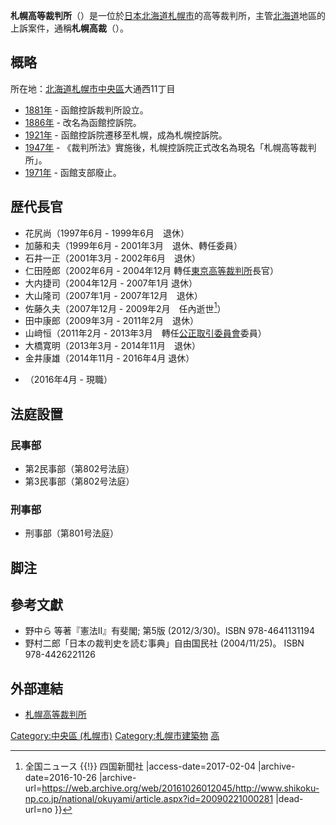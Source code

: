 {{Infobox_High_Court
|court_name =札幌高等裁判所<br><small>{{lang|ja|札幌高等裁判所}}</small>
| image = Sapporo-High-District-Court-01.jpg
| imagesize = 
| caption = 札幌高等裁判所
| established = [[1947年|1947年]]（[[昭和|昭和]]22年）[[5月3日|5月3日]]
| jurisdiction = [[北海道|北海道]]
| location = {{JAP}}[[北海道|北海道]][[札幌市|札幌市]][[中央區_(札幌市)|中央區]]大通西11丁目
| authority = 《裁判所法》
| appeals   = [[最高裁判所|最高裁判所]]  
| procuratorate ={{link-jp|札幌高等檢察廳|札幌高等検察庁|札幌高等檢察廳}}
| website = http://www.courts.go.jp/sapporo-h/
| chiefjudgetitle = 札幌高等裁判所長官
| chiefjudgename = {{link-jp|綿引萬里子|綿引万里子|綿引萬里子}}
| termstart = 2015年4月
}}
'''札幌高等裁判所'''（{{lang-ja|札幌高等裁判所}}）是一位於[[日本|日本]][[北海道|北海道]][[札幌市|札幌市]]的高等裁判所，主管[[北海道|北海道]]地區的上訴案件，通稱'''札幌高裁'''（{{lang|ja|札幌高裁}}）。

== 概略 ==
<!--
<span style="font-size: smaller;"><span style="color:#f30;">■</span>:札幌地裁管轄、<span style="color:#ff3;">■</span>:函館地裁管轄、<span style="color:#06f;">■</span>:旭川地裁管轄、<span style="color:#080;">■</span>:釧路地裁管轄、<span style="color:#0f0;">■</span>:その他管轄</span>
-->
所在地：[[北海道|北海道]][[札幌市|札幌市]][[中央區_(札幌市)|中央區]]大通西11丁目 {{link-jp|札幌高等暨地方裁判所合同廳舍|札幌高等・地方裁判所合同庁舎|札幌高等暨地方裁判所合同廳舍}}

*[[1881年|1881年]] - 函館控訴裁判所設立。
*[[1886年|1886年]] - 改名為函館控訴院。
*[[1921年|1921年]] - 函館控訴院遷移至札幌，成為札幌控訴院。
*[[1947年|1947年]] - 《裁判所法》實施後，札幌控訴院正式改名為現名「札幌高等裁判所」。
*[[1971年|1971年]] - 函館支部廢止。

== 歴代長官 ==
*花尻尚（1997年6月 - 1999年6月　退休）
*加藤和夫（1999年6月 - 2001年3月　退休、轉任{{link-jp|公害等調整委員會|公害等調整委員会|公害等調整委員會}}委員）
*石井一正（2001年3月 - 2002年6月　退休）
*仁田陸郎（2002年6月 - 2004年12月  轉任[[東京高等裁判所|東京高等裁判所]]長官）
*大内捷司（2004年12月 - 2007年1月  退休）
*大山隆司（2007年1月 - 2007年12月　退休）
*佐藤久夫（2007年12月 - 2009年2月　任內逝世<ref>{{Cite web |url=http://www.shikoku-np.co.jp/national/okuyami/article.aspx?id=20090221000281 |title=佐藤久夫氏死去／札幌高裁長官 {{!}} 全国ニュース {{!}} 四国新聞社 |access-date=2017-02-04 |archive-date=2016-10-26 |archive-url=https://web.archive.org/web/20161026012045/http://www.shikoku-np.co.jp/national/okuyami/article.aspx?id=20090221000281 |dead-url=no }}</ref>）
*田中康郎（2009年3月 - 2011年2月　退休）
*山﨑恒（2011年2月 - 2013年3月　轉任[[公正取引委員會|公正取引委員會]]委員）
*大橋寛明（2013年3月 - 2014年11月　退休）
*金井康雄（2014年11月 - 2016年4月 退休）
*{{link-jp|綿引萬里子|綿引万里子|綿引萬里子}}（2016年4月 - 現職）

==法庭設置==
===民事部===
* 第2民事部（第802号法庭）
* 第3民事部（第802号法庭）
===刑事部===
* 刑事部（第801号法庭）

== 脚注 ==
{{reflist}}

==參考文獻==
{{refbegin}}
*野中ら 等著『憲法II』有斐閣; 第5版 (2012/3/30)。ISBN 978-4641131194
*野村二郎「日本の裁判史を読む事典」自由国民社 (2004/11/25)。 ISBN 978-4426221126
{{refend}}

== 外部連結 ==
*[http://www.courts.go.jp/sapporo-h/ 札幌高等裁判所] {{Wayback|url=http://www.courts.go.jp/sapporo-h/ |date=20200217042307 }}

{{日本裁判所}}

[[Category:中央區_(札幌市)|Category:中央區 (札幌市)]]
[[Category:札幌市建築物|Category:札幌市建築物]]
[[Category:日本法院|高]]
